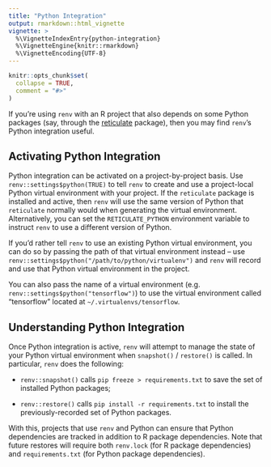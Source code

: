 ```yaml
---
title: "Python Integration"
output: rmarkdown::html_vignette
vignette: >
  %\VignetteIndexEntry{python-integration}
  %\VignetteEngine{knitr::rmarkdown}
  %\VignetteEncoding{UTF-8}
---
```


```r
knitr::opts_chunk$set(
  collapse = TRUE,
  comment = "#>"
)
```

If you're using `renv` with an R project that also depends on some Python
packages (say, through the [reticulate](https://rstudio.github.io/reticulate/)
package), then you may find `renv`'s Python integration useful.


## Activating Python Integration

Python integration can be activated on a project-by-project basis. Use
`renv::settings$python(TRUE)` to tell `renv` to create and use a project-local
Python virtual environment with your project. If the `reticulate` package is
installed and active, then `renv` will use the same version of Python that
`reticulate` normally would when generating the virtual environment.
Alternatively, you can set the `RETICULATE_PYTHON` environment variable to
instruct `renv` to use a different version of Python.

If you'd rather tell `renv` to use an existing Python virtual environment, you
can do so by passing the path of that virtual environment instead -- use
`renv::settings$python("/path/to/python/virtualenv")` and `renv` will record and
use that Python virtual environment in the project.

You can also pass the name of a virtual environment (e.g.
`renv::settings$python("tensorflow")`) to use the virtual environment called
"tensorflow" located at `~/.virtualenvs/tensorflow`.


## Understanding Python Integration

Once Python integration is active, `renv` will attempt to manage the state of
your Python virtual environment when `snapshot()` / `restore()` is called. In
particular, `renv` does the following:

- `renv::snapshot()` calls `pip freeze > requirements.txt` to save the
  set of installed Python packages;

- `renv::restore()` calls `pip install -r requirements.txt` to install
  the previously-recorded set of Python packages.

With this, projects that use `renv` and Python can ensure that Python
dependencies are tracked in addition to R package dependencies. Note that
future restores will require both `renv.lock` (for R package dependencies)
and `requirements.txt` (for Python package dependencies).
